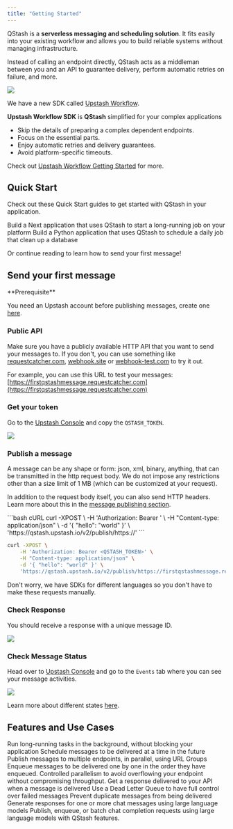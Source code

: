 ```yaml
---
title: "Getting Started"
---
```


QStash is a **serverless messaging and scheduling solution**. It fits easily into your existing workflow and allows you to build reliable systems without managing infrastructure.

Instead of calling an endpoint directly, QStash acts as a middleman between you and an API to guarantee delivery, perform automatic retries on failure, and more.

<Frame>
  <img src="/img/qstash/qstash-benefits.png" />
</Frame>

<Tip href="/qstash/workflow/getstarted" >

We have a new SDK called [Upstash Workflow](/qstash/workflow/getstarted).

**Upstash Workflow SDK** is **QStash** simplified for your complex applications

- Skip the details of preparing a complex dependent endpoints.
- Focus on the essential parts.
- Enjoy automatic retries and delivery guarantees.
- Avoid platform-specific timeouts.

Check out [Upstash Workflow Getting Started](/qstash/workflow/getstarted) for more.
</Tip>


## Quick Start

Check out these Quick Start guides to get started with QStash in your application.

<CardGroup cols={2}>
  <Card title="Next.js" icon="node-js" href="/qstash/quickstarts/vercel-nextjs">
    Build a Next application that uses QStash to start a long-running job on your platform
  </Card>
  <Card title="Python" icon="python" href="/qstash/quickstarts/python-vercel">
    Build a Python application that uses QStash to schedule a daily job that clean up a database
  </Card>
</CardGroup>

Or continue reading to learn how to send your first message!

## Send your first message

<Check>
**Prerequisite**

You need an Upstash account before publishing messages, create one
[here](https://console.upstash.com).

</Check>

### Public API

Make sure you have a publicly available HTTP API that you want to send your
messages to. If you don't, you can use something like
[requestcatcher.com](https://requestcatcher.com/), [webhook.site](https://webhook.site/) or
[webhook-test.com](https://webhook-test.com/) to try it out.

For example, you can use this URL to test your messages: [https://firstqstashmessage.requestcatcher.com](https://firstqstashmessage.requestcatcher.com)

### Get your token

Go to the [Upstash Console](https://console.upstash.com/qstash) and copy the
`QSTASH_TOKEN`.

<Frame>
  <img src="/img/qstash/rest_token.png" />
</Frame>

### Publish a message

A message can be any shape or form: json, xml, binary, anything, that can be
transmitted in the http request body. We do not impose any restrictions other
than a size limit of 1 MB (which can be customized at your request).

In addition to the request body itself, you can also send HTTP headers. Learn
more about this in the [message publishing section](/qstash/howto/publishing).

<CodeGroup>
```bash cURL
curl -XPOST \
    -H 'Authorization: Bearer <QSTASH_TOKEN>' \
    -H "Content-type: application/json" \
    -d '{ "hello": "world" }' \
    'https://qstash.upstash.io/v2/publish/https://<your-api-url>'
```

```bash cURL RequestCatcher
curl -XPOST \
    -H 'Authorization: Bearer <QSTASH_TOKEN>' \
    -H "Content-type: application/json" \
    -d '{ "hello": "world" }' \
    'https://qstash.upstash.io/v2/publish/https://firstqstashmessage.requestcatcher.com/test'
```

</CodeGroup>

Don't worry, we have SDKs for different languages so you don't
have to make these requests manually.

### Check Response

You should receive a response with a unique message ID.

<Frame>
  <img src="/img/qstash/reqcatcher.png" />
</Frame>

### Check Message Status

Head over to [Upstash Console](https://console.upstash.com/qstash) and go to the
`Events` tab where you can see your message activities.

<Frame>
  <img src="/img/qstash/log.png" />
</Frame>

Learn more about different states [here](/qstash/howto/debug-logs).

## Features and Use Cases

<CardGroup cols={2}>
  <Card title="Background Jobs" icon="share-all" href="/qstash/features/background-jobs">
    Run long-running tasks in the background, without blocking your application
  </Card>
  <Card title="Schedules" icon="calendar-days" href="/qstash/features/schedules">
    Schedule messages to be delivered at a time in the future
  </Card>
  <Card title="Fan out" icon="arrows-maximize" href="/qstash/features/url-groups">
    Publish messages to multiple endpoints, in parallel, using URL Groups
  </Card>
  <Card title="FIFO" icon="right-left" href="/qstash/features/queues#ordered-delivery">
    Enqueue messages to be delivered one by one in the order they have enqueued.
  </Card>
  <Card
    title="Parallelism"
    icon="arrows-up-to-line"
    href="/qstash/features/queues#controlled-parallelism"
  >
    Controlled parallelism to avoid overflowing your endpoint without compromising throughput.
  </Card>
  <Card title="Callbacks" icon="phone" href="/qstash/features/callbacks">
    Get a response delivered to your API when a message is delivered
  </Card>
  <Card title="Retry Failed Jobs" icon="repeat" href="/qstash/features/dlq">
    Use a Dead Letter Queue to have full control over failed messages
  </Card>
  <Card title="Deduplication" icon="copy" href="/qstash/features/deduplication">
    Prevent duplicate messages from being delivered
  </Card>
  <Card title="LLM" icon="message" href="/qstash/features/llm">
    Generate responses for one or more chat messages using large language models
  </Card>
  <Card
    title="LLM Integrations"
    icon="shapes"
    href="/qstash/features/llm#integrations-with-qstash-apis"
  >
    Publish, enqueue, or batch chat completion requests using large language models with QStash
    features.
  </Card>
</CardGroup>

